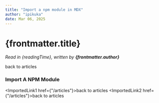 ```yaml
---
title: "Import a npm module in MDX"
author: "ipikuka"
date: Mar 06, 2025
---
```


# {frontmatter.title}

_Read in {readingTime}, written by **{frontmatter.author}**_

<Link href={"/articles"}>back to articles</Link>

### Import A NPM Module


<ImportedLink1 href={"/articles"}>back to articles</ImportedLink1>
<ImportedLink2 href={"/articles"}>back to articles</ImportedLink2>
